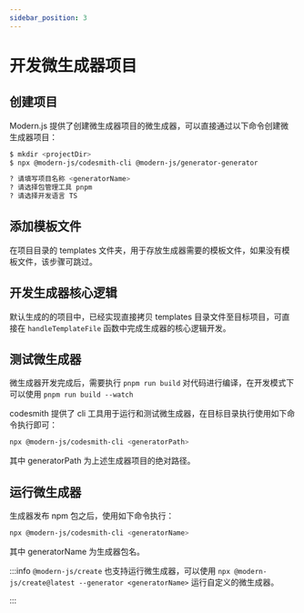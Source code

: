 ```yaml
---
sidebar_position: 3
---
```


# 开发微生成器项目

## 创建项目

Modern.js 提供了创建微生成器项目的微生成器，可以直接通过以下命令创建微生成器项目：

```bash
$ mkdir <projectDir>
$ npx @modern-js/codesmith-cli @modern-js/generator-generator

? 请填写项目名称 <generatorName>
? 请选择包管理工具 pnpm
? 请选择开发语言 TS
```

## 添加模板文件

在项目目录的 templates 文件夹，用于存放生成器需要的模板文件，如果没有模板文件，该步骤可跳过。

## 开发生成器核心逻辑

默认生成的的项目中，已经实现直接拷贝 templates 目录文件至目标项目，可直接在 `handleTemplateFile` 函数中完成生成器的核心逻辑开发。

## 测试微生成器

微生成器开发完成后，需要执行 `pnpm run build` 对代码进行编译，在开发模式下可以使用 `pnpm run build --watch`

codesmith 提供了 cli 工具用于运行和测试微生成器，在目标目录执行使用如下命令执行即可：

```bash
npx @modern-js/codesmith-cli <generatorPath>
```

其中 generatorPath 为上述生成器项目的绝对路径。

## 运行微生成器

生成器发布 npm 包之后，使用如下命令执行：

```bash
npx @modern-js/codesmith-cli <generatorName>
```

其中 generatorName 为生成器包名。

:::info
`@modern-js/create` 也支持运行微生成器，可以使用 `npx @modern-js/create@latest --generator <generatorName>` 运行自定义的微生成器。

:::
